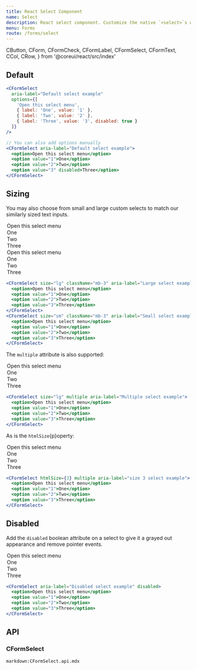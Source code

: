 ```yaml
---
title: React Select Component
name: Select
description: React select component. Customize the native `<select>`s with custom CSS that changes the element's initial appearance.
menu: Forms
route: /forms/select
---
```


  CButton,
  CForm,
  CFormCheck,
  CFormLabel,
  CFormSelect,
  CFormText,
  CCol,
  CRow,
} from '@coreui/react/src/index'

## Default

<Example>
  <CFormSelect 
    aria-label="Default select example"
    options={[
      'Open this select menu',
      { label: 'One', value: '1' },
      { label: 'Two', value: '2' },
      { label: 'Three', value: '3', disabled: true }
    ]}
  />
</Example>

```jsx
<CFormSelect 
  aria-label="Default select example"
  options={[
    'Open this select menu',
    { label: 'One', value: '1' },
    { label: 'Two', value: '2' },
    { label: 'Three', value: '3', disabled: true }
  ]}
/>

// You can also add options manually
<CFormSelect aria-label="Default select example">
  <option>Open this select menu</option>
  <option value="1">One</option>
  <option value="2">Two</option>
  <option value="3" disabled>Three</option>
</CFormSelect>
```

## Sizing

You may also choose from small and large custom selects to match our similarly sized text inputs.

<Example>
  <CFormSelect size="lg" className="mb-3" aria-label="Large select example">
    <option>Open this select menu</option>
    <option value="1">One</option>
    <option value="2">Two</option>
    <option value="3">Three</option>
  </CFormSelect>
  <CFormSelect size="sm" className="mb-3" aria-label="Small select example">
    <option>Open this select menu</option>
    <option value="1">One</option>
    <option value="2">Two</option>
    <option value="3">Three</option>
  </CFormSelect>
</Example>

```jsx
<CFormSelect size="lg" className="mb-3" aria-label="Large select example">
  <option>Open this select menu</option>
  <option value="1">One</option>
  <option value="2">Two</option>
  <option value="3">Three</option>
</CFormSelect>
<CFormSelect size="sm" className="mb-3" aria-label="Small select example">
  <option>Open this select menu</option>
  <option value="1">One</option>
  <option value="2">Two</option>
  <option value="3">Three</option>
</CFormSelect>
```

The `multiple` attribute is also supported:

<Example>
  <CFormSelect size="lg" multiple aria-label="Multiple select example">
    <option>Open this select menu</option>
    <option value="1">One</option>
    <option value="2">Two</option>
    <option value="3">Three</option>
  </CFormSelect>
</Example>

```jsx
<CFormSelect size="lg" multiple aria-label="Multiple select example">
  <option>Open this select menu</option>
  <option value="1">One</option>
  <option value="2">Two</option>
  <option value="3">Three</option>
</CFormSelect>
```

As is the `htmlSize`{p}operty:

<Example>
  <CFormSelect htmlSize={3} multiple aria-label="size 3 select example">
    <option>Open this select menu</option>
    <option value="1">One</option>
    <option value="2">Two</option>
    <option value="3">Three</option>
  </CFormSelect>
</Example>

```jsx
<CFormSelect htmlSize={3} multiple aria-label="size 3 select example">
  <option>Open this select menu</option>
  <option value="1">One</option>
  <option value="2">Two</option>
  <option value="3">Three</option>
</CFormSelect>
```

## Disabled

Add the `disabled` boolean attribute on a select to give it a grayed out appearance and remove pointer events.

<Example>
  <CFormSelect aria-label="Disabled select example" disabled>
    <option>Open this select menu</option>
    <option value="1">One</option>
    <option value="2">Two</option>
    <option value="3">Three</option>
  </CFormSelect>
</Example>

```jsx
<CFormSelect aria-label="Disabled select example" disabled>
  <option>Open this select menu</option>
  <option value="1">One</option>
  <option value="2">Two</option>
  <option value="3">Three</option>
</CFormSelect>
```

## API

### CFormSelect

`markdown:CFormSelect.api.mdx`
